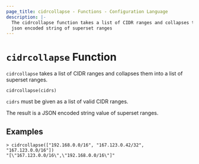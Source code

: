 ```yaml
---
page_title: cidrcollapse - Functions - Configuration Language
description: |-
  The cidrcollapse function takes a list of CIDR ranges and collapses them into a
  json encoded string of superset ranges
---
```


# `cidrcollapse` Function

`cidrcollapse` takes a list of CIDR ranges and collapses them into a list
  of superset ranges.

```hcl
cidrcollapse(cidrs)
```

`cidrs` must be given as a list of valid CIDR ranges.

The result is a JSON encoded string value of superset ranges.

## Examples

```
> cidrcollapse(["192.168.0.0/16", "167.123.0.42/32", "167.123.0.0/16"])
"[\"167.123.0.0/16\",\"192.168.0.0/16\"]"
```